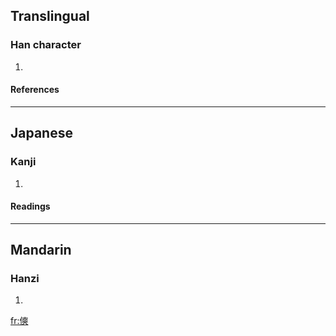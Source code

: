 ==Translingual==
===Han character===
{{Han char|rad=人|as=11|sn=13|four=2423<sub>4</sub>|canj=人大大大 (OKKK)}}
# {{defn|Han}}
====References====
{{Han ref|kx=0115.030|dkj=01031|dj=0245.010|hdz=10210.090|uh=50B8|ud=20664|bh=DCC4|bd=56516}}
----
==Japanese==
===Kanji===
{{ja-kanji|grade=|rs=人11}}
# {{defn|Japanese}}
====Readings====
{{ja-readings|on=[[そう]] (sō), [[しょう]] (shō)|kun=[[わるい]] (warui)}}
----
==Mandarin==
===Hanzi===
{{cmn-hanzi|pin=[[qiǎng]] (qiang3)|wg=ch'iang<sup>3</sup>}}
# {{defn|Mandarin}}

[[fr:傸]]